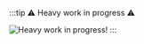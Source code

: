 :::tip ⚠️ Heavy work in progress ⚠️

![Heavy work in progress!](/img/work-in-progress-cat.jpg "WIP Cat")
:::